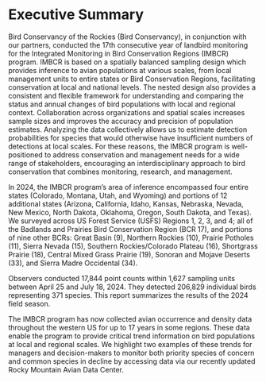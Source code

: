 # Executive Summary

Bird Conservancy of the Rockies (Bird Conservancy), in conjunction with our partners, conducted the 17th consecutive year of landbird monitoring for the Integrated Monitoring in Bird Conservation Regions (IMBCR) program. IMBCR is based on a spatially balanced sampling design which provides inference to avian populations at various scales, from local management units to entire states or Bird Conservation Regions, facilitating conservation at local and national levels. The nested design also provides a consistent and flexible framework for understanding and comparing the status and annual changes of bird populations with local and regional context. Collaboration across organizations and spatial scales increases sample sizes and improves the accuracy and precision of population estimates. Analyzing the data collectively allows us to estimate detection probabilities for species that would otherwise have insufficient numbers of detections at local scales. For these reasons, the IMBCR program is well-positioned to address conservation and management needs for a wide range of stakeholders, encouraging an interdisciplinary approach to bird conservation that combines monitoring, research, and management.    

In 2024, the IMBCR program’s area of inference encompassed four entire states (Colorado, Montana, Utah, and Wyoming) and portions of 12 additional states (Arizona, California, Idaho, Kansas, Nebraska, Nevada, New Mexico, North Dakota, Oklahoma, Oregon, South Dakota, and Texas). We surveyed across US Forest Service (USFS) Regions 1, 2, 3, and 4; all of the Badlands and Prairies Bird Conservation Region (BCR 17), and portions of nine other BCRs: Great Basin (9), Northern Rockies (10), Prairie Potholes (11), Sierra Nevada (15), Southern Rockies/Colorado Plateau (16), Shortgrass Prairie (18), Central Mixed Grass Prairie (19), Sonoran and Mojave Deserts (33), and Sierra Madre Occidental (34). 

Observers conducted 17,844 point counts within 1,627 sampling units between April 25  and July 18, 2024. They detected 206,829 individual birds representing 371 species. This report summarizes the results of the 2024 field season.   

The IMBCR program has now collected avian occurrence and density data throughout the western US for up to 17 years in some regions. These data enable the program to provide critical trend information on bird populations at local and regional scales. We highlight two examples of these trends for managers and decision-makers to monitor both priority species of concern and common species in decline by accessing data via our recently updated Rocky Mountain Avian Data Center.
